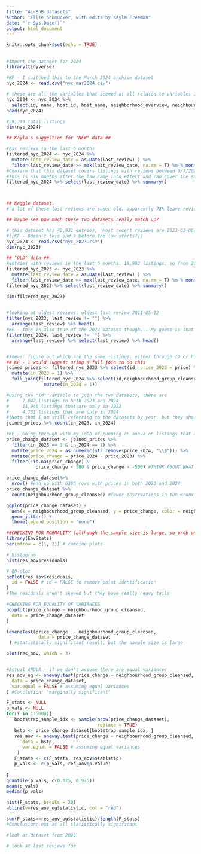 ```yaml
---
title: "AirBnB_datasets"
author: "Ellie Schmucker, with edits by Kayla Freeman"
date: "`r Sys.Date()`"
output: html_document
---
```


```r
knitr::opts_chunk$set(echo = TRUE)
```

## 

```r
#import the dataset for 2024
library(tidyverse)

#KF - I switched this to the March 2024 archive dataset
nyc_2024 <- read.csv("nyc_mar2024.csv")

# these are all the variables that seemed at all related to variables in the kaggle dataset
nyc_2024 <- nyc_2024 %>%
  select(id, name, host_id, host_name, neighborhood_overview, neighbourhood_cleansed, neighbourhood_group_cleansed,latitude, longitude, room_type, price, last_scraped, last_review, minimum_nights, number_of_reviews, last_review, reviews_per_month, reviews_per_month, calculated_host_listings_count, availability_365, number_of_reviews_ltm, license, host_location, host_since, host_neighbourhood, host_listings_count, host_total_listings_count,  number_of_reviews_l30d )
head(nyc_2024)

#39,319 total listings
dim(nyc_2024)

## Kayla's suggestion for "NEW" data ##

#has reviews in the last 6 months
filtered_nyc_2024 <- nyc_2024 %>%
  mutate(last_review_date = as.Date(last_review) ) %>%
  filter(last_review_date >= max(last_review_date, na.rm = T) %m-% months(6) )
#Confirm that this dataset covers listings with reviews between 9/7/2023 and 3/7/2024
#This is six months after the law came into effect and can cover the same time period as the 2023 Kaggle data
filtered_nyc_2024 %>% select(last_review_date) %>% summary()



## Kaggle dataset. 
# a lot of these last reviews are super old. apparently 78% leave reviews, according to airbnb, so seems reasonable to filter to last reviews (to see what listings were still active in 2023)

## maybe see how much these two datasets really match up?

# this dataset has 42,931 entries,  Most recent reviews are 2023-03-06. This is NOT a year ago. i.e. this is from a couple of months into the implementation of the law. 
#[[KF - Doesn't this end a before the law starts?]]
nyc_2023 <- read.csv("nyc_2023.csv")
dim(nyc_2023)

## "OLD" data ##
#entries with reviews in the last 6 months. 18,993 listings. so from 2022-09-06 to 2023-03-06
filtered_nyc_2023 <- nyc_2023 %>%
  mutate(last_review_date = as.Date(last_review) ) %>%
  filter(last_review_date >= max(last_review_date, na.rm = T) %m-% months(6) )
filtered_nyc_2023 %>% select(last_review_date) %>% summary()

dim(filtered_nyc_2023)

  
#looking at oldest reviews: oldest last review 2011-05-12  
filter(nyc_2023, last_review != "") %>%
  arrange(last_review) %>% head()
#KF - this is also true of the 2024 dataset though... My guess is that ever snapshot on inside AirBnB pulls data for any active listing even if they haven't been booked in over a decade
filter(nyc_2024, last_review != "") %>%
  arrange(last_review) %>% select(last_review) %>% head()


#ideas: figure out which are the same listings. either through ID or hostID?
## KF - I would suggest using a full join to do this 
joined_prices <- filtered_nyc_2023 %>% select(id, price_2023 = price) %>%
  mutate(in_2023 = 1) %>%
  full_join(filtered_nyc_2024 %>% select(id,neighbourhood_group_cleansed, price_2024 = price) %>%
              mutate(in_2024 = 1))

#Using the "id" variable to join the two datasets, there are
#     7,047 listings in both 2023 and 2024
#     11,946 listings that are only in 2023
#     4,731 listings that are only in 2024
#(Note that I am still referring to the datasets by year, but they should probably be called pre/post-law?)
joined_prices %>% count(in_2023, in_2024)

#KF - Going through with my idea of running an anova on listings that appear in both 2023 and 2024
price_change_dataset <- joined_prices %>% 
  filter(in_2023 == 1 & in_2024 == 1) %>% 
  mutate(price_2024 = as.numeric(str_remove(price_2024, "\\$"))) %>%
  mutate(price_change = price_2024 - price_2023) %>%
  filter(!is.na(price_change) &
           price_change < 500 & price_change > -500) #THINK ABOUT WHAT TO DO ABOUT OUTLIERS 

price_change_dataset%>% 
  nrow() #end up with 6386 rows with prices in both 2023 and 2024
price_change_dataset %>% 
  count(neighbourhood_group_cleansed) #fewer observations in the Bronx and Staten Island

ggplot(price_change_dataset) +
  aes(x = neighbourhood_group_cleansed, y = price_change, color = neighbourhood_group_cleansed) +
  geom_jitter() +
  theme(legend.position = "none")

##CHECKING FOR NORMALITY (although the sample size is large, so prob unnecessary)
library(EnvStats)
par(mfrow = c(1, 2)) # combine plots

# histogram
hist(res_aov$residuals)

# QQ-plot
qqPlot(res_aov$residuals,
  id = FALSE # id = FALSE to remove point identification
)
#The residuals aren't skewed but they have really heavy tails

#CHECKING FOR EQUALITY OF VARIANCES
boxplot(price_change ~ neighbourhood_group_cleansed,
  data = price_change_dataset
)

leveneTest(price_change  ~ neighbourhood_group_cleansed,
            data = price_change_dataset
 ) #statistically significant result, but the sample size is large

plot(res_aov, which = 3)


#Actual ANOVA - if we don't assume there are equal variances
res_aov_og <- oneway.test(price_change ~ neighbourhood_group_cleansed,
  data = price_change_dataset,
  var.equal = FALSE # assuming equal variances
) #Conclusion: "marginally significant"

F_stats <- NULL
p_vals <- NULL
for(i in 1:5000){
   bootstrap_sample_idx <- sample(nrow(price_change_dataset), 
                                  replace = TRUE)
   bstp <- price_change_dataset[bootstrap_sample_idx, ]
   res_aov <- oneway.test(price_change ~ neighbourhood_group_cleansed,
      data = bstp,
      var.equal = FALSE # assuming equal variances
    )
   F_stats <- c(F_stats, res_aov$statistic)
   p_vals <- c(p_vals, res_aov$p.value)
   
}
quantile(p_vals, c(0.025, 0.975))
mean(p_vals)
median(p_vals)

hist(F_stats, breaks = 20)
abline(v=res_aov_og$statistic, col = "red")

sum(F_stats>=res_aov_og$statistic)/length(F_stats) 
#Conclusion: not at all statistically significant

```



```r
#look at dataset from 2023

# look at last reviews for 

```

